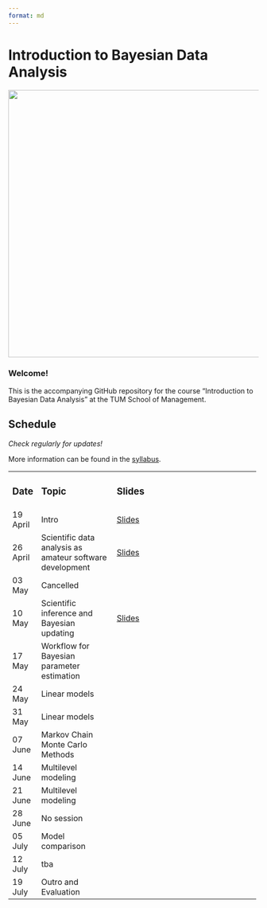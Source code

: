 ```yaml
---
format: md
---
```


# Introduction to Bayesian Data Analysis

![](code/title/title_shaq.png){fig-align="left" width="537"}

### **Welcome!**

This is the accompanying GitHub repository for the course "Introduction to Bayesian Data Analysis" at the TUM School of Management.

## Schedule

*Check regularly for updates!*

More information can be found in the [syllabus](https://github.com/linushof/BayesIntro/blob/main/syllabus/syllabus.md).

+------------+----------------------------------------------------------+-------------------------------------------------------------------------------------------------------------------+
| ### Date   | ### Topic                                                | ### Slides                                                                                                        |
+------------+----------------------------------------------------------+-------------------------------------------------------------------------------------------------------------------+
| 19 April   | Intro                                                    | [Slides](https://www.moodle.tum.de/pluginfile.php/4521598/mod_resource/content/1/session_1_intro.pdf)             |
+------------+----------------------------------------------------------+-------------------------------------------------------------------------------------------------------------------+
| 26 April   | Scientific data analysis as amateur software development | [Slides](https://www.moodle.tum.de/pluginfile.php/4527976/mod_resource/content/1/session_2_software.pdf)          |
+------------+----------------------------------------------------------+-------------------------------------------------------------------------------------------------------------------+
| 03 May     | Cancelled                                                |                                                                                                                   |
+------------+----------------------------------------------------------+-------------------------------------------------------------------------------------------------------------------+
| 10 May     | Scientific inference and Bayesian updating               | [Slides](https://www.moodle.tum.de/pluginfile.php/4546200/mod_resource/content/1/session_3_bayesian_updating.pdf) |
+------------+----------------------------------------------------------+-------------------------------------------------------------------------------------------------------------------+
| 17 May     | Workflow for Bayesian parameter estimation               |                                                                                                                   |
+------------+----------------------------------------------------------+-------------------------------------------------------------------------------------------------------------------+
| 24 May     | Linear models                                            |                                                                                                                   |
+------------+----------------------------------------------------------+-------------------------------------------------------------------------------------------------------------------+
| 31 May     | Linear models                                            |                                                                                                                   |
+------------+----------------------------------------------------------+-------------------------------------------------------------------------------------------------------------------+
| 07 June    | Markov Chain Monte Carlo Methods                         |                                                                                                                   |
+------------+----------------------------------------------------------+-------------------------------------------------------------------------------------------------------------------+
| 14 June    | Multilevel modeling                                      |                                                                                                                   |
+------------+----------------------------------------------------------+-------------------------------------------------------------------------------------------------------------------+
| 21 June    | Multilevel modeling                                      |                                                                                                                   |
+------------+----------------------------------------------------------+-------------------------------------------------------------------------------------------------------------------+
| 28 June    | No session                                               |                                                                                                                   |
+------------+----------------------------------------------------------+-------------------------------------------------------------------------------------------------------------------+
| 05 July    | Model comparison                                         |                                                                                                                   |
+------------+----------------------------------------------------------+-------------------------------------------------------------------------------------------------------------------+
| 12 July    | tba                                                      |                                                                                                                   |
+------------+----------------------------------------------------------+-------------------------------------------------------------------------------------------------------------------+
| 19 July    | Outro and Evaluation                                     |                                                                                                                   |
+------------+----------------------------------------------------------+-------------------------------------------------------------------------------------------------------------------+
